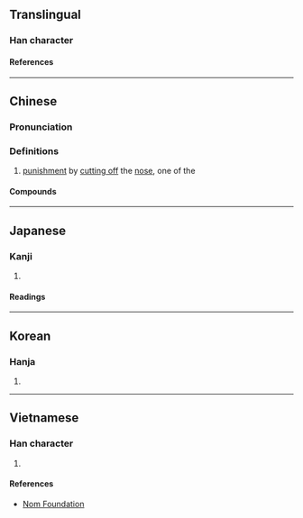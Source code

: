 {{character info/new}}
==Translingual==

===Han character===
{{Han char|rn=18|rad=刀|as=14|sn=16|four=22200|canj=HLLN|ids=⿰鼻刂}}

====References====
{{Han ref|kx=0145.130|dkj=02249|dj=0327.030|hdz=10360.200|uh=5293}}

----

==Chinese==
{{zh-forms}}

===Pronunciation===
{{zh-pron
|m=yì
|c=ji6
|h=
|md=
|mn=qz,tw,xm,zz:gī
|w=
|mc=y
|oc=y
|cat=n
}}

===Definitions===
{{zh-hanzi}}

# [[punishment]] by [[cut off|cutting off]] the [[nose]], one of the {{zh-l|五刑|{{w|Five Punishments}}}}

====Compounds====
{{zh-der|息黥補劓}}

{{zh-cat|Law|Prison}}

----

==Japanese==

===Kanji===
{{ja-kanji|grade=|rs=刀14}}

# {{rfdef|ja|sort=刀14}}

====Readings====
{{ja-readings
|on=ぎ, げい
|kun=はなきる, はなきり, さく
}}

----

==Korean==

===Hanja===
{{ko-hanja|의}}

# {{rfdef|ko|sort=刀14}}

----

==Vietnamese==

===Han character===
{{vi-readings|rs=刀14|reading=nghị}}

# {{rfdef|vi|sort=刀14}}

====References====
* [http://nomfoundation.org/common/nom_details.php?codepoint=5293 Nom Foundation]